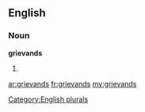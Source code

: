 ==English==

===Noun===
'''grievands'''

# {{plural of|[[grievand]]}}

[[Category:English plurals]]

[[ar:grievands]]
[[fr:grievands]]
[[my:grievands]]